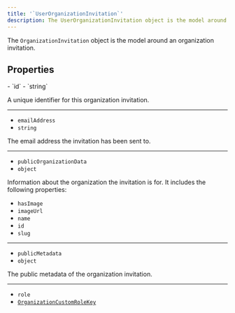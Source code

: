 ```yaml
---
title: '`UserOrganizationInvitation`'
description: The UserOrganizationInvitation object is the model around a user's invitation to an organization.
---
```


The `OrganizationInvitation` object is the model around an organization invitation.

## Properties

<Properties>
  - `id`
  - `string`

  A unique identifier for this organization invitation.

  ---

  - `emailAddress`
  - `string`

  The email address the invitation has been sent to.

  ---

  - `publicOrganizationData`
  - `object`

  Information about the organization the invitation is for. It includes the following properties:

  - `hasImage`
  - `imageUrl`
  - `name`
  - `id`
  - `slug`

  ---

  - `publicMetadata`
  - `object`

  The public metadata of the organization invitation.

  ---

  - `role`
  - [`OrganizationCustomRoleKey`](#organization-custom-role-key)

  The [role](/docs/organizations/roles-permissions) of the current user in the organization.

  ---

  - `status`
  - `'pending' | 'accepted' | 'revoked'`

  The status of the invitation.

  ---

  - `createdAt`
  - `Date`

  Date of the time the invitation was created.

  ---

  - `updatedAt`
  - `Date`

  Date of the last time the invitation was updated.
</Properties>

### `OrganizationCustomRoleKey`

`OrganizationCustomRoleKey` is a string that represents the user's role in the organization. Clerk provides the [default roles](/docs/organizations/roles-permissions#default-roles) `org:admin` and `org:member`. However, you can create [custom roles](/docs/organizations/create-roles-permissions) as well.

## Methods

### `accept()`

Accepts the invitation to the organization.

```typescript
function accept(): Promise<UserOrganizationInvitation>
```

### Example

To see an example of how to use the `accept()` method, see the [Manage invitations](/docs/organizations/manage-invitations) custom flow guide.
